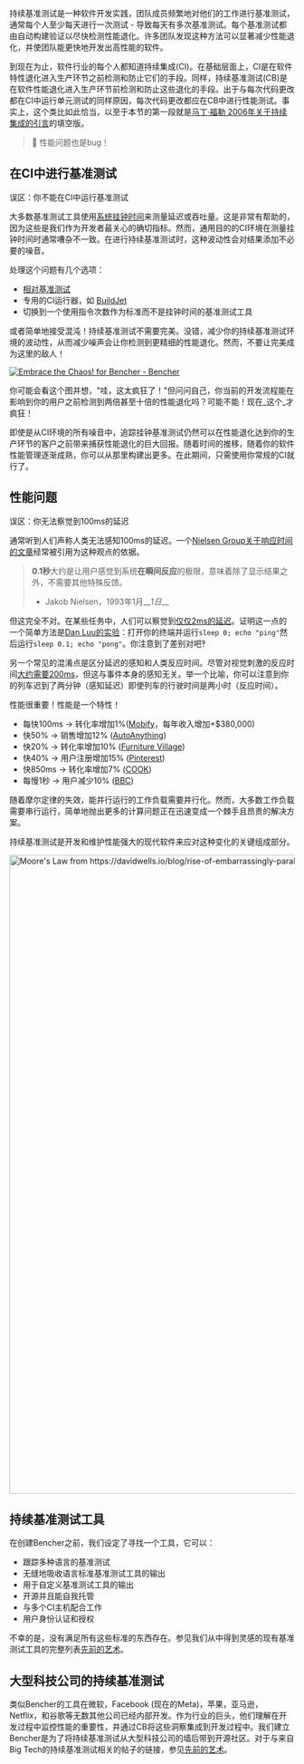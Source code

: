 持续基准测试是一种软件开发实践，团队成员频繁地对他们的工作进行基准测试，通常每个人至少每天进行一次测试 - 导致每天有多次基准测试。每个基准测试都由自动构建验证以尽快检测性能退化。许多团队发现这种方法可以显著减少性能退化，并使团队能更快地开发出高性能的软件。

到现在为止，软件行业的每个人都知道持续集成(CI)。在基础层面上，CI是在软件特性退化进入生产环节之前检测和防止它们的手段。同样，持续基准测试(CB)是在软件性能退化进入生产环节前检测和防止这些退化的手段。出于与每次代码更改都在CI中运行单元测试的同样原因，每次代码更改都应在CB中进行性能测试。事实上，这个类比如此恰当，以至于本节的第一段就是[马丁·福勒 2006年关于持续集成的引言](https://martinfowler.com/articles/continuousIntegration.html)的填空版。

> 🐰 性能问题也是bug！

## 在CI中进行基准测试

误区：你不能在CI中运行基准测试

大多数基准测试工具使用[系统挂钟时间](https://en.wikipedia.org/wiki/Elapsed_real_time)来测量延迟或吞吐量。这是非常有帮助的，因为这些是我们作为开发者最关心的确切指标。然而，通用目的的CI环境在测量挂钟时间时通常嘈杂不一致。在进行持续基准测试时，这种波动性会对结果添加不必要的噪音。

处理这个问题有几个选项：
- [相对基准测试](/docs/zh/how-to/track-benchmarks)
- 专用的CI运行器，如 [BuildJet](https://buildjet.com)
- 切换到一个使用指令次数作为标准而不是挂钟时间的基准测试工具

或者简单地接受混沌！持续基准测试不需要完美。没错，减少你的持续基准测试环境的波动性，从而减少噪声会让你检测到更精细的性能退化。然而，不要让完美成为这里的敌人！

<a href="https://bencher.dev/perf/bencher?key=true&metric_kind=latency&branches=619d15ed-0fbd-4ccb-86cb-fddf3124da29&tab=benchmarks&testbeds=0d991aac-b241-493a-8b0f-8d41419455d2&benchmarks=1db23e93-f909-40aa-bf42-838cc7ae05f5"><img src="https://api.bencher.dev/v0/projects/bencher/perf/img?branches=619d15ed-0fbd-4ccb-86cb-fddf3124da29&testbeds=0d991aac-b241-493a-8b0f-8d41419455d2&benchmarks=1db23e93-f909-40aa-bf42-838cc7ae05f5&metric_kind=latency&title=Embrace+the+Chaos%21" title="Embrace the Chaos!" alt="Embrace the Chaos! for Bencher - Bencher" /></a>

你可能会看这个图并想，"哇，这太疯狂了！"但问问自己，你当前的开发流程能在影响到你的用户之前检测到两倍甚至十倍的性能退化吗？可能不能！现在_这个_才疯狂！

即使是从CI环境的所有噪音中，追踪挂钟基准测试仍然可以在性能退化达到你的生产环节的客户之前带来捕获性能退化的巨大回报。随着时间的推移，随着你的软件性能管理逐渐成熟，你可以从那里构建出更多。在此期间，只需使用你常规的CI就行了。

## 性能问题

误区：你无法察觉到100ms的延迟

通常听到人们声称人类无法感知100ms的延迟。一个[Nielsen Group关于响应时间的文章](https://www.nngroup.com/articles/response-times-3-important-limits/)经常被引用为这种观点的依据。

> **0.1秒**大约是让用户感觉到系统**在瞬间反应**的极限，意味着除了显示结果之外，不需要其他特殊反馈。
>
> - Jakob Nielsen，1993年1月__*1日*__

但这完全不对。在某些任务中，人们可以察觉到[仅仅2ms的延迟](https://pdfs.semanticscholar.org/386a/15fd85c162b8e4ebb6023acdce9df2bd43ee.pdf)。证明这一点的一个简单方法是[Dan Luu的实验](https://danluu.com/input-lag/#appendix-why-measure-latency)：打开你的终端并运行`sleep 0; echo "ping"`然后运行`sleep 0.1; echo "pong"`。你注意到了差别对吧‽

另一个常见的混淆点是区分延迟的感知和人类反应时间。尽管对视觉刺激的反应时间[大约需要200ms](https://humanbenchmark.com/tests/reactiontime)，但这与事件本身的感知无关。举一个比喻，你可以注意到你的列车迟到了两分钟（感知延迟）即使列车的行驶时间是两小时（反应时间）。

性能很重要！性能是一个特性！

- 每快100ms → 转化率增加1%([Mobify](https://web.dev/why-speed-matters/)，每年收入增加+$380,000)
- 快50% → 销售增加12% ([AutoAnything](https://www.digitalcommerce360.com/2010/08/19/web-accelerator-revs-conversion-and-sales-autoanything/))
- 快20% → 转化率增加10% ([Furniture Village](https://www.thinkwithgoogle.com/intl/en-gb/marketing-strategies/app-and-mobile/furniture-village-and-greenlight-slash-page-load-times-boosting-user-experience/))
- 快40% → 用户注册增加15% ([Pinterest](https://medium.com/pinterest-engineering/driving-user-growth-with-performance-improvements-cfc50dafadd7))
- 快850ms → 转化率增加7% ([COOK](https://web.dev/why-speed-matters/))
- 每慢1秒 → 用户减少10% ([BBC](https://www.creativebloq.com/features/how-the-bbc-builds-websites-that-scale))

随着摩尔定律的失效，能并行运行的工作负载需要并行化。然而，大多数工作负载需要串行运行，简单地抛出更多的计算问题正在迅速变成一个棘手且昂贵的解决方案。

持续基准测试是开发和维护性能强大的现代软件来应对这种变化的关键组成部分。

<div class="content has-text-centered">
<img
    src="https://s3.amazonaws.com/public.bencher.dev/moores_law.jpg"
    width="2124"
    height="1128"
    alt="Moore's Law from https://davidwells.io/blog/rise-of-embarrassingly-parallel-serverless-compute"
/>
</div>

## 持续基准测试工具

在创建Bencher之前，我们设定了寻找一个工具，它可以：

- 跟踪多种语言的基准测试
- 无缝地吸收语言标准基准测试工具的输出
- 用于自定义基准测试工具的输出
- 开源并且能自我托管
- 与多个CI主机配合工作
- 用户身份认证和授权

不幸的是，没有满足所有这些标准的东西存在。参见我们从中得到灵感的现有基准测试工具的完整列表[先前的艺术](/docs/zh/reference/prior-art)。

## 大型科技公司的持续基准测试

类似Bencher的工具在微软，Facebook (现在的Meta)，苹果，亚马逊，Netflix，和谷歌等无数其他公司已经内部开发。作为行业的巨头，他们理解在开发过程中监控性能的重要性，并通过CB将这些洞察集成到开发过程中。我们建立Bencher是为了将持续基准测试从大型科技公司的墙后带到开源社区。对于与来自Big Tech的持续基准测试相关的帖子的链接，参见[先前的艺术](/docs/zh/reference/prior-art)。
